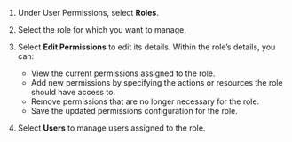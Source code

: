 1. Under User Permissions, select **Roles**.

1. Select the role for which you want to manage.

1. Select **Edit Permissions** to edit its details. Within the role's details, you can:
   - View the current permissions assigned to the role.
   - Add new permissions by specifying the actions or resources the role should have access to.
   - Remove permissions that are no longer necessary for the role.
   - Save the updated permissions configuration for the role.

1. Select **Users** to manage users assigned to the role.

<!-- 1. Under User Permissions, select **Roles**.

1. Click on the **Add New Role** button to initiate the role creation process.
   - Specify a name for the new role.
   - Define the role's description and purpose.
   - Assign permissions to the role based on the actions it should be allowed to perform.
   - Save the new role configuration.

1. Verify that the new role appears in the list of available roles, ensuring it is correctly set up for use. -->